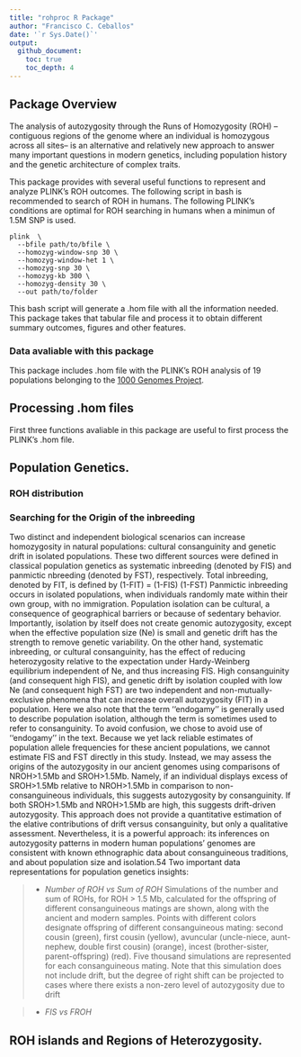 ```yaml
---
title: "rohproc R Package"
author: "Francisco C. Ceballos"
date: '`r Sys.Date()`'
output: 
  github_document:
    toc: true
    toc_depth: 4
---
```


## Package Overview

The analysis of autozygosity through the Runs of Homozygosity (ROH) --contiguous regions of the genome where an individual is homozygous across all sites-- is an alternative and relatively new approach to answer many important questions in modern genetics, including population history and the genetic architecture of complex traits.

This package provides with several useful functions to represent and analyze PLINK's ROH outcomes. The following script in bash is recommended to search of ROH in humans. The following PLINK's conditions are optimal for ROH searching in humans when a minimun of 1.5M SNP is used.

<pre><code>plink  \
  --bfile path/to/bfile \
  --homozyg-window-snp 30 \
  --homozyg-window-het 1 \
  --homozyg-snp 30 \
  --homozyg-kb 300 \
  --homozyg-density 30 \
  --out path/to/folder
</code></pre>

This bash script will generate a .hom file with all the information needed. This package takes that tabular file and process it to obtain different summary outcomes, figures and other features.

### Data avaliable with this package
This package includes .hom file with the PLINK's ROH analysis of 19 populations belonging to the [1000 Genomes Project](https://www.internationalgenome.org/).

## Processing .hom files
First three functions avaliable in this package are useful to first process the PLINK's .hom file. 

## Population Genetics.
### ROH distribution

### Searching for the Origin of the inbreeding
Two distinct and independent biological scenarios can increase homozygosity in natural populations: cultural consanguinity and genetic drift in isolated populations. These two different sources were defined in classical population genetics as systematic inbreeding (denoted by FIS) and panmictic  nbreeding (denoted by FST), respectively. Total inbreeding, denoted by FIT, is defined by (1-FIT) = (1-FIS) (1-FST)
Panmictic inbreeding occurs in isolated populations, when individuals randomly mate within their own group, with no immigration. Population isolation can be cultural, a consequence of geographical barriers or because of sedentary behavior. Importantly, isolation by itself does not create genomic autozygosity, except when the effective population size (Ne) is small and genetic drift has the strength to remove genetic variability. On the other hand, systematic inbreeding, or cultural consanguinity, has the effect of reducing heterozygosity relative to the expectation under Hardy-Weinberg equilibrium independent of Ne, and thus increasing FIS. High consanguinity (and consequent high FIS), and genetic drift by isolation coupled with low Ne (and consequent high FST) are two independent and non-mutually-exclusive phenomena that can increase overall autozygosity (FIT) in a population. Here we also note that the term ‘‘endogamy’’ is generally used to describe population isolation, although the term is sometimes used to refer to consanguinity. To avoid confusion, we chose to avoid use of ‘‘endogamy’’ in the text. Because we yet lack reliable estimates of population allele frequencies for these ancient populations, we cannot estimate FIS and FST directly in this study. Instead, we may assess the origins of the autozygosity in our ancient genomes using comparisons of
NROH>1.5Mb and SROH>1.5Mb. Namely, if an individual displays excess of SROH>1.5Mb relative to NROH>1.5Mb in comparison to non-consanguineous individuals, this suggests autozygosity by consanguinity. If both SROH>1.5Mb and NROH>1.5Mb are high, this suggests drift-driven autozygosity. This approach does not provide a quantitative estimation of the elative contributions of drift versus consanguinity, but only a qualitative assessment. Nevertheless, it is a powerful approach: its inferences on autozygosity patterns in modern human populations’ genomes are consistent with known ethnographic data about consanguineous traditions, and about population size and isolation.54
Two important data representations for population genetics insights:

> -   *Number of ROH vs Sum of ROH* Simulations of the number and sum of ROHs, for ROH > 1.5 Mb, calculated for the offspring of different consanguineous matings are shown, along with the ancient and modern samples. Points with different colors designate offspring of different consanguineous mating: second cousin (green), first cousin (yellow), avuncular (uncle-niece, aunt-nephew, double first cousin) (orange), incest (brother-sister, parent-offspring) (red). Five thousand simulations are represented for each consanguineous mating. Note that this simulation does not include drift, but the degree of right shift can be projected to cases where there exists a non-zero level of autozygosity due to drift

> -   *FIS vs FROH*

## ROH islands and Regions of Heterozygosity.
